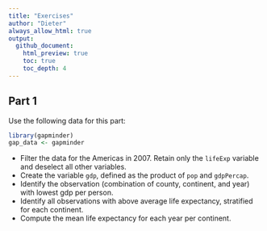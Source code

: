 ```yaml
---
title: "Exercises"
author: "Dieter"
always_allow_html: true
output:
  github_document:
    html_preview: true
    toc: true
    toc_depth: 4
---
```


## Part 1

Use the following data for this part:

```r
library(gapminder)
gap_data <- gapminder
```

+ Filter the data for the Americas in 2007. Retain only the `lifeExp` variable and deselect all other variables.
+ Create the variable `gdp`, defined as the product of `pop`  and `gdpPercap`.
+ Identify the observation (combination of county, continent, and year) with lowest gdp per person.
+ Identify all observations with above average life expectancy, stratified for each continent.
+ Compute the mean life expectancy for each year per continent.
